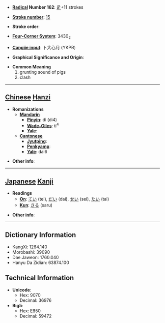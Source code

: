 * '''[[Wiktionary:Chinese radical index| Radical]] Number 162''': [[Wiktionary:Chinese radical index 辵|辵]]+11 strokes

* '''[[Wiktionary:Chinese total strokes index|Stroke number]]''': [[Wiktionary:Chinese total strokes index 15|15]]

* '''Stroke order''': 

* '''[[Wiktionary:Chinese four corner index|Four-Corner System]]''': 3430<sub>2</sub>

* '''[[Wiktionary:Chinese Cangjie index|Cangjie input]]''': 卜大心月 (YKPB)

* '''Graphical Significance and Origin''': 

* '''Common Meaning'''
*#grunting sound of pigs
*# clash


----

== [[Chinese]] [[Hanzi]] ==

* '''Romanizations'''
** '''[[Mandarin]]'''
*** '''[[Pinyin]]''': dì (di4)
*** '''[[Wade-Giles]]''': ti<sup>4</sup>
*** '''[[Yale]]''': 
** '''[[Cantonese]]'''
*** '''[[Jyutping]]''':
*** '''[[Penkyamp]]''': 
*** '''[[Yale]]''': dai6

* '''Other info''': 

----

== [[Japanese]] [[Kanji]] ==

* '''Readings'''
** '''[[On]]''': [[てい]] (tei), [[だい]] (dai), [[せい]] (sei), [[たい]] (tai)
** '''[[Kun]]''': [[さる]] (saru)

* '''Other info''':  

----

== Dictionary Information ==

* KangXi: 1264.140
* Morobashi: 39090
* Dae Jaweon: 1760.040
* Hanyu Da Zidian: 63874.100

== Technical Information ==

* '''Unicode''':
** Hex: 9070
** Decimal: 36976
* '''Big5''':
** Hex: E850
** Decimal: 59472
